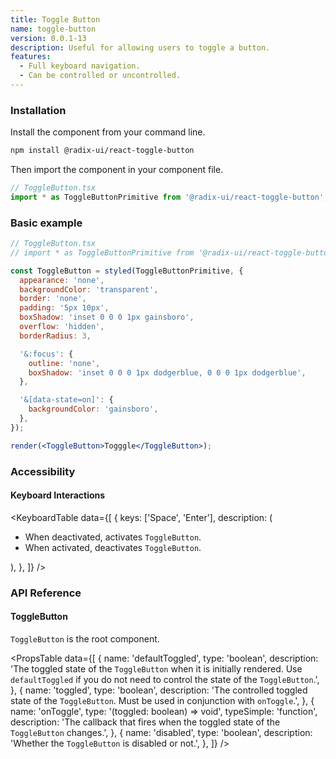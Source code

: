 ```yaml
---
title: Toggle Button
name: toggle-button
version: 0.0.1-13
description: Useful for allowing users to toggle a button.
features:
  - Full keyboard navigation.
  - Can be controlled or uncontrolled.
---
```


### Installation

Install the component from your command line.

```bash
npm install @radix-ui/react-toggle-button
```

Then import the component in your component file.

```jsx
// ToggleButton.tsx
import * as ToggleButtonPrimitive from '@radix-ui/react-toggle-button';
```

### Basic example

```jsx live manual
// ToggleButton.tsx
// import * as ToggleButtonPrimitive from '@radix-ui/react-toggle-button';

const ToggleButton = styled(ToggleButtonPrimitive, {
  appearance: 'none',
  backgroundColor: 'transparent',
  border: 'none',
  padding: '5px 10px',
  boxShadow: 'inset 0 0 0 1px gainsboro',
  overflow: 'hidden',
  borderRadius: 3,

  '&:focus': {
    outline: 'none',
    boxShadow: 'inset 0 0 0 1px dodgerblue, 0 0 0 1px dodgerblue',
  },

  '&[data-state=on]': {
    backgroundColor: 'gainsboro',
  },
});

render(<ToggleButton>Togggle</ToggleButton>);
```

### Accessibility

#### Keyboard Interactions

<KeyboardTable
  data={[
    {
      keys: ['Space', 'Enter'],
      description: (
        <ul>
          <li>
            When deactivated, activates <Code>ToggleButton</Code>.
          </li>
          <li>
            When activated, deactivates <Code>ToggleButton</Code>.
          </li>
        </ul>
      ),
    },
  ]}
/>

### API Reference

#### ToggleButton

`ToggleButton` is the root component.

<PropsTable
  data={[
    {
      name: 'defaultToggled',
      type: 'boolean',
      description:
        'The toggled state of the `ToggleButton` when it is initially rendered. Use `defaultToggled` if you do not need to control the state of the `ToggleButton`.',
    },
    {
      name: 'toggled',
      type: 'boolean',
      description:
        'The controlled toggled state of the `ToggleButton`. Must be used in conjunction with `onToggle`.',
    },
    {
      name: 'onToggle',
      type: '(toggled: boolean) => void',
      typeSimple: 'function',
      description:
        'The callback that fires when the toggled state of the `ToggleButton` changes.',
    },
    {
      name: 'disabled',
      type: 'boolean',
      description: 'Whether the `ToggleButton` is disabled or not.',
    },
  ]}
/>
